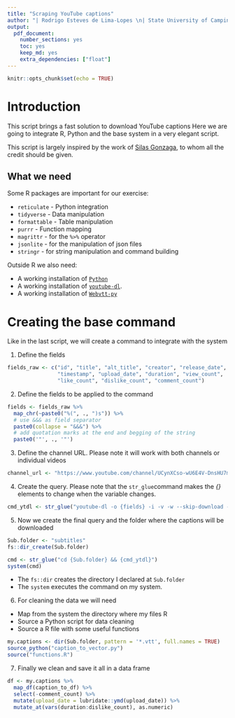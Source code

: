 ```yaml
---
title: "Scraping YouTube captions"
author: "| Rodrigo Esteves de Lima-Lopes \n| State University of Campinas \n| rll307@unicamp.br\n"
output:
  pdf_document:
    number_sections: yes
    toc: yes
    keep_md: yes
    extra_dependencies: ["float"]
---
```

```r
knitr::opts_chunk$set(echo = TRUE)
```

# Introduction

This script brings a fast solution to download YouTube captions Here we are going to integrate R, Python and the base system in a very elegant script. 

This script is largely inspired by the work of [Silas Gonzaga](http://sillasgonzaga.com/post/topic-modeling-nathalia-arcuri/), to whom all the credit should be given. 

## What we need

Some R packages are important for our exercise:

- `reticulate` -  Python integration
- `tidyverse` - Data manipulation
- `formattable` - Table manipulation
- `purrr` -  Function mapping
- `magrittr` - for the `%>%` operator
- `jsonlite` - for the manipulation of json files
- `stringr`  - for string manipulation and command building

Outside R we also need: 

- A working installation of [`Python`](https://www.python.org/)
- A working installation of [`youtube-dl`](https://github.com/ytdl-org/youtube-dl). 
-  A working installation of [`Webvtt-py`](https://pypi.org/project/webvtt-py/)


# Creating the base command
Like in the last script, we will create a command to integrate with the system

1) Define the fields
```r
fields_raw <- c("id", "title", "alt_title", "creator", "release_date",
                "timestamp", "upload_date", "duration", "view_count",
                "like_count", "dislike_count", "comment_count")
```

2) Define the fields to be applied to the command

```r
fields <- fields_raw %>% 
  map_chr(~paste0("%(", ., ")s")) %>% 
  # use &&& as field separator
  paste0(collapse = "&&&") %>% 
  # add quotation marks at the end and begging of the string
  paste0('"', ., '"')
```

3) Define the channel URL. Please note it will work with both channels or individual videos

```r
channel_url <- "https://www.youtube.com/channel/UCynXCso-wU6E4V-DnsHU7mA"
```

4) Create the query. Please note that the `str_glue`command makes the *{}* elements to change when the variable changes. 

```r
cmd_ytdl <- str_glue("youtube-dl -o {fields} -i -v -w --skip-download --write-auto-sub --sub-lang pt --sub-format vtt {channel_url}")
```

5) Now we create the final query and the folder where the captions will be downloaded

```r
Sub.folder <- "subtitles"
fs::dir_create(Sub.folder)

cmd <- str_glue("cd {Sub.folder} && {cmd_ytdl}")
system(cmd)
```

- The `fs::dir` creates the directory I declared at `Sub.folder`
- The `system` executes the command on my system. 

6) For cleaning the data we will need

- Map from the system the directory where my files R
- Source a Python script for data cleaning
- Source a R file with some useful functions

```r
my.captions <- dir(Sub.folder, pattern = '*.vtt', full.names = TRUE)
source_python("caption_to_vector.py")
source("functions.R")
```

7) Finally we clean and save it all in a data frame

```r
df <- my.captions %>% 
  map_df(caption_to_df) %>% 
  select(-comment_count) %>% 
  mutate(upload_date = lubridate::ymd(upload_date)) %>% 
  mutate_at(vars(duration:dislike_count), as.numeric)
```



